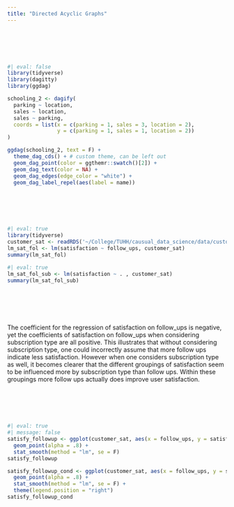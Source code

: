 ```yaml
---
title: "Directed Acyclic Graphs"
---
```


# \
```R
#| eval: false
library(tidyverse)
library(dagitty)
library(ggdag)

schooling_2 <- dagify(
  parking ~ location,
  sales ~ location,
  sales ~ parking,
  coords = list(x = c(parking = 1, sales = 3, location = 2),
                y = c(parking = 1, sales = 1, location = 2))
)

ggdag(schooling_2, text = F) +
  theme_dag_cds() + # custom theme, can be left out
  geom_dag_point(color = ggthemr::swatch()[2]) +
  geom_dag_text(color = NA) +
  geom_dag_edges(edge_color = "white") +
  geom_dag_label_repel(aes(label = name))
```

# \ 
```R
#| eval: true
library(tidyverse)
customer_sat <- readRDS('~/College/TUHH/causual_data_science/data/customer_sat.rds')
lm_sat_fol <- lm(satisfaction ~ follow_ups, customer_sat)
summary(lm_sat_fol)
```

```R
#| eval: true
lm_sat_fol_sub <- lm(satisfaction ~ . , customer_sat)
summary(lm_sat_fol_sub)
```

# \
The coefficient for the regression of satisfaction on follow_ups is negative, yet the coefficients of satisfaction on follow_ups when considering subscription type are all positive. This illustrates that without considering subscription type, one could incorrectly assume that more follow ups indicate less satisfaction. However when one considers subscription type as well, it becomes clearer that the different groupings of satisfaction seem to be influenced more by subscription type than follow ups. Within these groupings more follow ups actually does improve user satisfaction. 

# \
```R
#| eval: true
#| message: false
satisfy_followup <- ggplot(customer_sat, aes(x = follow_ups, y = satisfaction)) +
  geom_point(alpha = .8) +
  stat_smooth(method = "lm", se = F)
satisfy_followup

satisfy_followup_cond <- ggplot(customer_sat, aes(x = follow_ups, y = satisfaction, color = subscription)) +
  geom_point(alpha = .8) +
  stat_smooth(method = "lm", se = F) +
  theme(legend.position = "right")
satisfy_followup_cond
```